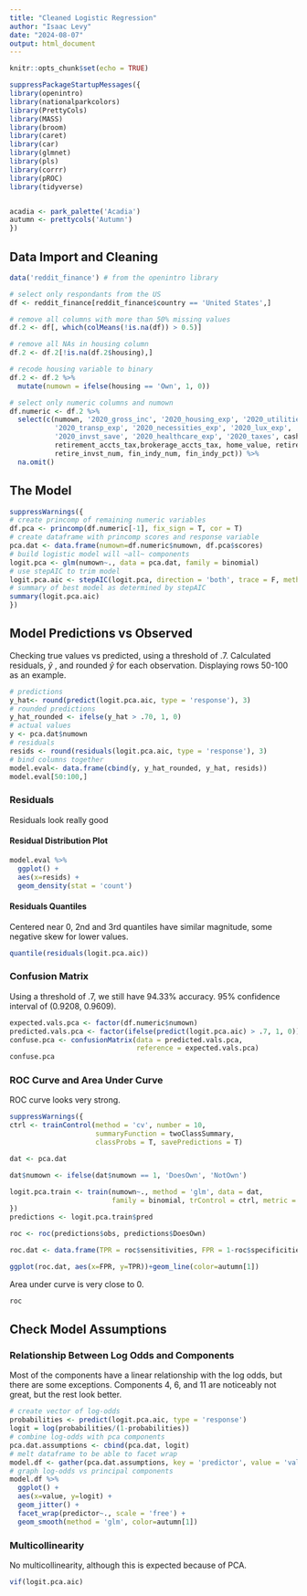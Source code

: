 ```yaml
---
title: "Cleaned Logistic Regression"
author: "Isaac Levy"
date: "2024-08-07"
output: html_document
---
```


```r
knitr::opts_chunk$set(echo = TRUE)
```

```r
suppressPackageStartupMessages({
library(openintro)
library(nationalparkcolors)
library(PrettyCols)
library(MASS)
library(broom)
library(caret)
library(car)
library(glmnet)
library(pls)
library(corrr)
library(pROC)
library(tidyverse)


acadia <- park_palette('Acadia')
autumn <- prettycols('Autumn')
})
```

## Data Import and Cleaning

```r
data('reddit_finance') # from the openintro library

# select only respondants from the US
df <- reddit_finance[reddit_finance$country == 'United States',]

# remove all columns with more than 50% missing values
df.2 <- df[, which(colMeans(!is.na(df)) > 0.5)]

# remove all NAs in housing column
df.2 <- df.2[!is.na(df.2$housing),]

# recode housing variable to binary
df.2 <- df.2 %>%
  mutate(numown = ifelse(housing == 'Own', 1, 0))

# select only numeric columns and numown
df.numeric <- df.2 %>%
  select(c(numown, '2020_gross_inc', '2020_housing_exp', '2020_utilities_exp', 
           '2020_transp_exp', '2020_necessities_exp', '2020_lux_exp',
           '2020_invst_save', '2020_healthcare_exp', '2020_taxes', cash,
           retirement_accts_tax,brokerage_accts_tax, home_value, retire_exp,
           retire_invst_num, fin_indy_num, fin_indy_pct)) %>%
  na.omit()
```

## The Model

```r
suppressWarnings({
# create princomp of remaining numeric variables
df.pca <- princomp(df.numeric[-1], fix_sign = T, cor = T)
# create dataframe with princomp scores and response variable
pca.dat <- data.frame(numown=df.numeric$numown, df.pca$scores)
# build logistic model will ~all~ components
logit.pca <- glm(numown~., data = pca.dat, family = binomial)
# use stepAIC to trim model
logit.pca.aic <- stepAIC(logit.pca, direction = 'both', trace = F, method = 'glm')
# summary of best model as determined by stepAIC
summary(logit.pca.aic)
})
```

## Model Predictions vs Observed

Checking true values vs predicted, using a threshold of .7. Calculated residuals, $\hat{y}$ , and rounded $\hat{y}$  for each observation. Displaying rows 50-100 as an example.

```r
# predictions
y_hat<- round(predict(logit.pca.aic, type = 'response'), 3)
# rounded predictions
y_hat_rounded <- ifelse(y_hat > .70, 1, 0)
# actual values
y <- pca.dat$numown
# residuals
resids <- round(residuals(logit.pca.aic, type = 'response'), 3)
# bind columns together
model.eval<- data.frame(cbind(y, y_hat_rounded, y_hat, resids))
model.eval[50:100,]
```

### Residuals

Residuals look really good

#### Residual Distribution Plot

```r
model.eval %>%
  ggplot() +
  aes(x=resids) +
  geom_density(stat = 'count')
```

#### Residuals Quantiles

Centered near 0, 2nd and 3rd quantiles have similar magnitude, some negative skew for lower values.

```r
quantile(residuals(logit.pca.aic))
```


### Confusion Matrix

Using a threshold of .7, we still have 94.33% accuracy. 95% confidence interval of (0.9208, 0.9609).

```r
expected.vals.pca <- factor(df.numeric$numown)
predicted.vals.pca <- factor(ifelse(predict(logit.pca.aic) > .7, 1, 0))
confuse.pca <- confusionMatrix(data = predicted.vals.pca,
                               reference = expected.vals.pca)
confuse.pca
```

### ROC Curve and Area Under Curve

ROC curve looks very strong.

```r
suppressWarnings({
ctrl <- trainControl(method = 'cv', number = 10,
                     summaryFunction = twoClassSummary,
                     classProbs = T, savePredictions = T)

dat <- pca.dat

dat$numown <- ifelse(dat$numown == 1, 'DoesOwn', 'NotOwn')

logit.pca.train <- train(numown~., method = 'glm', data = dat,
                         family = binomial, trControl = ctrl, metric = 'ROC')
})
predictions <- logit.pca.train$pred

roc <- roc(predictions$obs, predictions$DoesOwn)

roc.dat <- data.frame(TPR = roc$sensitivities, FPR = 1-roc$specificities)

ggplot(roc.dat, aes(x=FPR, y=TPR))+geom_line(color=autumn[1])
```

Area under curve is very close to 0.

```r
roc
```



## Check Model Assumptions

### Relationship Between Log Odds and Components

Most of the components have a linear relationship with the log odds, but there are some exceptions. Components 4, 6, and 11 are noticeably not great, but the rest look better.

```r
# create vector of log-odds
probabilities <- predict(logit.pca.aic, type = 'response')
logit = log(probabilities/(1-probabilities))
# combine log-odds with pca components
pca.dat.assumptions <- cbind(pca.dat, logit)
# melt dataframe to be able to facet wrap
model.df <- gather(pca.dat.assumptions, key = 'predictor', value = 'value', -c(logit, numown))
# graph log-odds vs principal components
model.df %>%
  ggplot() +
  aes(x=value, y=logit) +
  geom_jitter() +
  facet_wrap(predictor~., scale = 'free') +
  geom_smooth(method = 'glm', color=autumn[1])
```

### Multicollinearity

No multicollinearity, although this is expected because of PCA.

```r
vif(logit.pca.aic)
```


